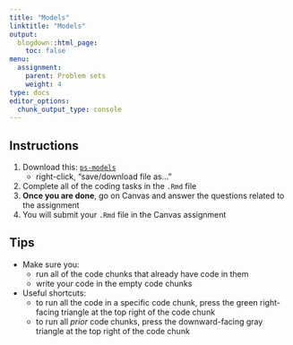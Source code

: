 ```yaml
---
title: "Models"
linktitle: "Models"
output:
  blogdown::html_page:
    toc: false
menu:
  assignment:
    parent: Problem sets
    weight: 4
type: docs
editor_options: 
  chunk_output_type: console
---
```


## Instructions


1. Download this: <i class="far fa-file-archive"></i> [`ps-models`](/files/ps-models.Rmd)
    - right-click, "save/download file as..."
2. Complete all of the coding tasks in the `.Rmd` file
3. **Once you are done**, go on Canvas and answer the questions related to the assignment
4. You will submit your `.Rmd` file in the Canvas assignment

## Tips

- Make sure you: 
    - run all of the code chunks that already have code in them
    - write your code in the empty code chunks
- Useful shortcuts: 
    - to run all the code in a specific code chunk, press the green right-facing triangle at the top right of the code chunk
    - to run all *prior* code chunks, press the downward-facing gray triangle at the top right of the code chunk
